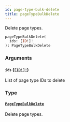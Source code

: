 ```yaml
---
id: page-type-bulk-delete
title: pageTypeBulkDelete
---
```


Delete page types.

```graphql
pageTypeBulkDelete(
  ids: [ID!]!
): PageTypeBulkDelete

```

### Arguments

#### `ids` ([`[ID!]!`](../../../developer/api-reference/scalars/id))

List of page type IDs to delete

### Type

#### [`PageTypeBulkDelete`](../../../developer/api-reference/objects/page-type-bulk-delete)

Delete page types.
